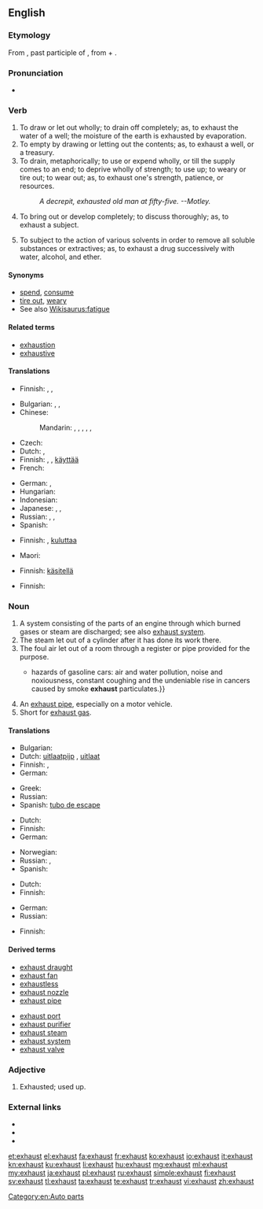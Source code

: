 {{wikipedia|dab=exhaust}}
==English==

===Etymology===
From {{etyl|la|en}} {{term|lang=la|exhaustus}}, past participle of {{term|lang=la|exhaurire||to draw out, drink up, empty, exhaust}}, from {{term|lang=la|ex||out}} + {{term|lang=la|haurire||to draw (especially water), drain}}.

===Pronunciation===
* {{rhymes|ɔːst}}

===Verb===
{{en-verb}}

# To draw or let out wholly; to drain off completely; as, to exhaust the water of a well; the moisture of the earth is exhausted by evaporation.
# To empty by drawing or letting out the contents; as, to exhaust a well, or a treasury.
# To drain, metaphorically; to use or expend wholly, or till the supply comes to an end; to deprive wholly of strength; to use up; to weary or tire out; to wear out; as, to exhaust one's strength, patience, or resources.
#: ''A decrepit, exhausted old man at fifty-five. --Motley.''
# To bring out or develop completely; to discuss thoroughly; as, to exhaust a subject.
# {{context|chemistry|lang=en}} To subject to the action of various solvents in order to remove all soluble substances or extractives; as, to exhaust a drug successively with water, alcohol, and ether.

====Synonyms====
* [[spend]], [[consume]]
* [[tire out]], [[weary]]
* See also [[Wikisaurus:fatigue]]

====Related terms====
* [[exhaustion]]
* [[exhaustive]]

====Translations====
{{trans-top|to draw or let out wholly; to drain off completely}}
* Finnish: {{t-|fi|tyhjentää}}, {{t+|fi|poistaa}}, {{t+|fi|kuivattaa}}
{{trans-mid}}
{{trans-bottom}}

{{trans-top|to empty by drawing or letting out the contents}}
* Bulgarian: {{t+|bg|изчерпвам|sc=Cyrl}}, {{t+|bg|изразходвам|sc=Cyrl}}, {{t+|bg|изтощавам}}
* Chinese:
*: Mandarin: {{t|cmn|用盡|sc=Hani}}, {{t|cmn|用尽|tr=yòngjìn|sc=Hani}}, {{t|cmn|盡|sc=Hani}}, {{t|cmn|尽|tr=jìn|sc=Hani}}, {{t|cmn|耗盡|sc=Hani}}, {{t|cmn|耗尽|tr=hàojìn|sc=Hani}}
* Czech: {{t+|cs|vyčerpat}}
* Dutch: {{t+|nl|uitputten}}, {{t+|nl|verminderen}}
* Finnish: {{t-|fi|tyhjentää}}, {{t-|fi|ehdyttää}}, [[käyttää#Finnish|käyttää]] {{t+|fi|loppu|alt=loppuun}}
* French: {{t+|fr|épuiser}}
{{trans-mid}}
* German: {{t-|de|erschöpfen}}, {{t+|de|dezimieren}}
* Hungarian: {{t+|hu|kimerít}}
* Indonesian: {{t+|id|kuras}}
* Japanese: {{t-|ja|使い尽くす|tr=つかいつくす, tsukaitsukusu|sc=Jpan}}, {{t-|ja|尽くす|tr=つくす, tsukusu|sc=Jpan}}, {{t-|ja|使い切る|tr=つかいきる, tsukaikiru|sc=Jpan}}
* Russian: {{t+|ru|исчерпывать|tr=isčérpyvatʹ|sc=Cyrl}} {{impf}}, {{t+|ru|истощать|tr=istoščátʹ|sc=Cyrl}} {{impf}}, {{t+|ru|израсходовать|tr=izrasxódovatʹ|sc=Cyrl}} {{pf.}}
* Spanish: {{t+|es|agotar}}
{{trans-bottom}}

{{trans-top|to drain, metaphorically; to wear out}}
* Finnish: {{t-|fi|uuvuttaa}}, [[kuluttaa#Finnish|kuluttaa]] {{t+|fi|loppu|alt=loppuun}}
{{trans-mid}}
* Maori: {{t-|mi|whakaporo}}
{{trans-bottom}}

{{trans-top|to bring out or develop completely; to discuss thoroughly}}
* Finnish: [[käsitellä#Finnish|käsitellä]] {{t+|fi|loppu|alt=loppuun}}
{{trans-mid}}
{{trans-bottom}}

{{trans-top|chemistry: to subject to the action of solvents}}
* Finnish: {{t+|fi|poistaa}}
{{trans-mid}}
{{trans-bottom}}

===Noun===
{{en-noun}}

# A system consisting of the parts of an engine through which burned gases or steam are discharged; see also [[exhaust system]].
# The steam let out of a cylinder after it has done its work there.
# The foul air let out of a room through a register or pipe provided for the purpose.
#*{{quote-book|year=2006|author=[[w:Edwin Black|Edwin Black]]
|title=Internal Combustion
|chapter=1|url=http://openlibrary.org/works/OL4103950W
|passage=If successful, Edison and Ford—in 1914—would move society away from the{{...}}hazards of gasoline cars: air and water pollution, noise and noxiousness, constant coughing and the undeniable rise in cancers caused by smoke '''exhaust''' particulates.}} 
# An [[exhaust pipe]], especially on a motor vehicle.
# Short for [[wikipedia:exhaust gas|exhaust gas]].

====Translations====
{{trans-top|system consisting of the parts of an engine through which burned gases or steam are discharged}}
* Bulgarian: {{t+|bg|ауспух|m|sc=Cyrl}}
* Dutch: [[uitlaatpijp]] {{g|f}}, [[uitlaat]] {{g|m}}
* Finnish: {{t-|fi|pakokaasujärjestelmä}}, {{t-|fi|pakoputkisto}}
* German: {{t+|de|Auspuff|m}}
{{trans-mid}}
* Greek: {{t+|el|εξάτμιση|f|tr=exátmisi}}
* Russian: {{t+|ru|выхлоп|m|tr=výxlop|sc=Cyrl}}
* Spanish: [[tubo de escape]] {{g|m}}
{{trans-bottom}}

{{trans-top|the steam let out of a cylinder after it has done its work there}}
* Dutch: {{t+|nl|uitlaat|m}}
* Finnish: {{t-|fi|poistohöyry}}
* German: {{t+|de|Abgas|n}}
{{trans-mid}}
* Norwegian: {{t+|no|eksos|m}}
* Russian: {{t+|ru|выхлоп|m|tr=výxlop|sc=Cyrl}}, {{t-|ru|выхлопные газы|m-p|tr=vyxlopnýje gázy}}
* Spanish: {{t+|es|escape}}
{{trans-bottom}}

{{trans-top|the foul air let out of a room through a register or pipe provided for the purpose}}
* Dutch: {{t+|nl|uitlaat|m}}
* Finnish: {{t-|fi|poistoilma}}
{{trans-mid}}
* German: {{t+|de|Abluft|f}}
* Russian: {{t-|ru|выхлопные газы|m-p|tr=vyxlopnýje gázy}}
{{trans-bottom}}

{{trans-see|exhaust pipe}}

{{trans-top|exhaust gas}}
* Finnish: {{t+|fi|pakokaasu}}
{{trans-mid}}
{{trans-bottom}}

====Derived terms====
{{top2}}
* [[exhaust draught]]
* [[exhaust fan]]
* [[exhaustless]]
* [[exhaust nozzle]]
* [[exhaust pipe]]
{{mid2}}
* [[exhaust port]]
* [[exhaust purifier]]
* [[exhaust steam]]
* [[exhaust system]]
* [[exhaust valve]]
{{bottom}}

===Adjective===
{{en-adj|-}}

# {{context|obsolete|lang=en}} Exhausted; used up.

===External links===
* {{R:Webster 1913}}
* {{R:Century 1911}}
* {{R:OneLook}}

[[Category:en:Auto parts]]

[[et:exhaust]]
[[el:exhaust]]
[[fa:exhaust]]
[[fr:exhaust]]
[[ko:exhaust]]
[[io:exhaust]]
[[it:exhaust]]
[[kn:exhaust]]
[[ku:exhaust]]
[[li:exhaust]]
[[hu:exhaust]]
[[mg:exhaust]]
[[ml:exhaust]]
[[my:exhaust]]
[[ja:exhaust]]
[[pl:exhaust]]
[[ru:exhaust]]
[[simple:exhaust]]
[[fi:exhaust]]
[[sv:exhaust]]
[[tl:exhaust]]
[[ta:exhaust]]
[[te:exhaust]]
[[tr:exhaust]]
[[vi:exhaust]]
[[zh:exhaust]]